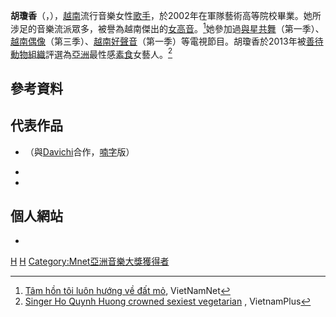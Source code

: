 {{藝人
| 姓名 = 胡瓊香
| 類型 = 女歌手
| 圖片 =
| 圖片尺寸 = 200px
| 圖片簡介 =
| 原名 = 
| 外文名 = Hồ Quỳnh Hương
| 外文 =vi
| 羅馬拼音 = 
| 英文名 = 
| 綽號 =
| 其他藝名 = 
| 法號 = 
| 出生日期 = {{birth_date_and _age|1980|10|16}}
| 出生地點 = {{VNM}}[[廣寧省|廣寧省]][[下龍市|下龍市]]
| 國籍 = {{VNM}}
| 籍貫 = 
| 民族 =
| 生肖 = 
| 星座 = 
| 逝世日期 =
| 逝世地點 =
| 配偶 =
| 子女=
| 語言 =
| 音樂類型 =
| 演奏樂器 =
| 教育程度 =
| 職業 = [[歌手|歌手]]
| 血型 = 
| 身高 =
| 體重 =
| 信仰 = 
| 獎項 = 
| 網站 =
| 出身地 =
| 出道作 = 
| 出道日期 =
| 代表作 = 
| 活躍年代 = 2003年至今
| 唱片公司 =
| 經紀公司 =
| 相關團體 =
| IMDb =
| 現任成員 =
| 過往成員 =
| 音樂專輯 =
| 電影 = 
| 電視節目 = 
| 舞臺劇 =
| 書籍 =
}}

'''胡瓊香'''（{{vie|v=Hồ Quỳnh Hương}}，{{bd|1980年|10月16日|||CatIdx=H胡}}），[[越南|越南]]流行音樂女性[[歌手|歌手]]，於2002年在軍隊藝術高等院校畢業。她所涉足的音樂流派眾多，被譽為越南傑出的[[女高音|女高音]]。<ref name="VNN">[https://web.archive.org/web/20040504190038/http://www.vnn.vn/vanhoa/amnhac/2004/04/63474/ Tâm hồn tôi luôn hướng về đất mỏ], VietNamNet</ref>她參加過[[與星共舞_(越南)|與星共舞]]（第一季）、[[越南偶像|越南偶像]]（第三季）、[[越南好聲音|越南好聲音]]（第一季）等電視節目。胡瓊香於2013年被[[善待動物組織|善待動物組織]]評選為[[亞洲|亞洲]]最性感[[素食主義|素食]]女藝人。<ref>[http://en.vietnamplus.vn/Home/Singer-Ho-Quynh-Huong-crowned-sexiest-vegetarian/20136/35977.vnplus Singer Ho Quynh Huong crowned sexiest vegetarian] {{Wayback|url=http://en.vietnamplus.vn/Home/Singer-Ho-Quynh-Huong-crowned-sexiest-vegetarian/20136/35977.vnplus |date=20141231123330 }}, VietnamPlus</ref>

==參考資料==
<references/>

==代表作品==
* {{Youku|XNTE2NTQ3NTE2|慌忙}}（與[[Davichi|Davichi]]合作，[[喃字|喃字]]版）
* {{YouTube|T9TnHyKddtY|你}}
* {{YouTube|mY9Mnkj6B8M|自願}}

==個人網站==
* {{Facebook|fanpage.hqh|胡瓊香}}

[[Category:越南女歌手|H]]
[[Category:素食主義者|H]]
[[Category:Mnet亞洲音樂大獎獲得者|Category:Mnet亞洲音樂大獎獲得者]]